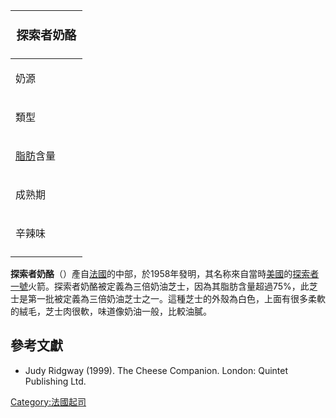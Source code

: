 {{noteTA
|G1=Food
}}
{| class="infobox bordered" style="align: right; width: 20em; font-size: 90%; text-align: left; float: right;" cellpadding="3"
|-
! colspan=2 bgcolor="#FFCCAA" style="font-size: 120%; text-align: center;" |'''探索者奶酪'''
|-----
| 奶源|| [[牛奶|牛奶]]和稀奶油
|-----
| 類型 ||軟質
|-----
| [[脂肪|脂肪]]含量 || 75%
|-----
| 成熟期 || 2個星期
|-----
| 辛辣味 ||溫和
|-
|}

'''探索者奶酪'''（{{lang-fr|Explorateur}}）產自[[法國|法國]]的中部，於1958年發明，其名称來自當時[[美國|美國]]的[[探索者一號|探索者一號]]火箭。探索者奶酪被定義為三倍奶油芝士，因為其脂肪含量超過75%，此芝士是第一批被定義為三倍奶油芝士之一。這種芝士的外殼為白色，上面有很多柔軟的絨毛，芝士肉很軟，味道像奶油一般，比較油膩。

==參考文獻==
*Judy Ridgway (1999). The Cheese Companion. London: Quintet Publishing Ltd.

[[Category:法國起司|Category:法國起司]]